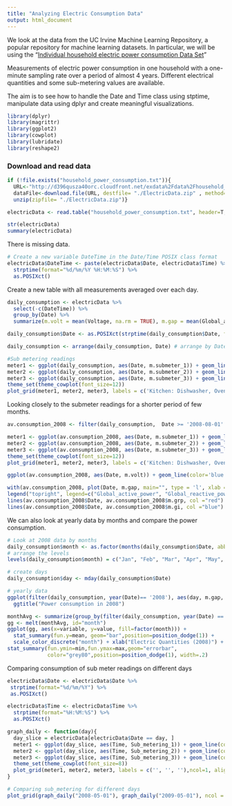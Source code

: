 ```yaml
---
title: "Analyzing Electric Consumption Data"
output: html_document
---
```



We look at the data from the UC Irvine Machine Learning Repository, a popular repository for machine learning datasets. In particular, we will be using the “[Individual household electric power consumption Data Set](http://archive.ics.uci.edu/ml/datasets/Individual+household+electric+power+consumption)” 

Measurements of electric power consumption in one household with a one-minute sampling rate over a period of almost 4 years. Different electrical quantities and some sub-metering values are available.

The aim is to see how to handle the Date and Time class using stptime, manipulate data using dplyr and create meaningful visualizations.  

```r
library(dplyr)
library(magrittr)
library(ggplot2)
library(cowplot)
library(lubridate)
library(reshape2)
```

### Download and read data

```r
if (!file.exists("household_power_consumption.txt")){
  URL<-"http://d396qusza40orc.cloudfront.net/exdata%2Fdata%2Fhousehold_power_consumption.zip"
  dataFile<-download.file(URL, destfile= "./ElectricData.zip" , method="curl")
  unzip(zipfile= "./ElectricData.zip")}

electricData <- read.table("household_power_consumption.txt", header=T, sep=";", na.strings=c("NA", "?"))

```


```r
str(electricData)
summary(electricData)
```

There is missing data. 

```r
# Create a new variable DateTime in the Date/Time POSIX class format
electricData$DateTime <- paste(electricData$Date, electricData$Time) %>%
  strptime(format="%d/%m/%Y %H:%M:%S") %>%
  as.POSIXct()
```

Create a new table with all measurements averaged over each day.
```r
daily_consumption <- electricData %>%
  select(-c(DateTime)) %>%
  group_by(Date) %>%
  summarize(m.volt = mean(Voltage, na.rm = TRUE), m.gap = mean(Global_active_power, na.rm=TRUE), m.grp = mean(Global_reactive_power, na.rm=TRUE), m.gi= mean(Global_intensity, na.rm=TRUE), m.submeter_1 = mean(Sub_metering_1, na.rm = TRUE), m.submeter_2 = mean(Sub_metering_2, na.rm = TRUE), m.submeter_3 = mean(Sub_metering_3, na.rm = TRUE))

daily_consumption$Date <- as.POSIXct(strptime(daily_consumption$Date, format = "%d/%m/%Y")) # convert Date to POSIXct

daily_consumption <- arrange(daily_consumption, Date) # arrange by Date
```


```r
#Sub metering readings 
meter1 <- ggplot(daily_consumption, aes(Date, m.submeter_1)) + geom_line(color= 'red') + ylab("") + xlab("")
meter2 <- ggplot(daily_consumption, aes(Date, m.submeter_2)) + geom_line(color= 'blue') + ylab("Consumption") + xlab("")
meter3 <- ggplot(daily_consumption, aes(Date, m.submeter_3)) + geom_line(color= 'green') + ylab("") + xlab("Years")
theme_set(theme_cowplot(font_size=12))
plot_grid(meter1, meter2, meter3, labels = c('Kitchen: Dishwasher, Oven', 'Laundry, Refrigerator', 'AC, Water Heater'), ncol = 1, align = 'v')
```

Looking closely to the submeter readings for a shorter period of few months.
```r
av.consumption_2008 <- filter(daily_consumption,  Date >= '2008-08-01'  & Date <= '2008-10-01')

meter1 <- ggplot(av.consumption_2008, aes(Date, m.submeter_1)) + geom_line(color= 'red') + ylab("") + xlab("")
meter2 <- ggplot(av.consumption_2008, aes(Date, m.submeter_2)) + geom_line(color= 'blue') + ylab("Consumption") + xlab("")
meter3 <- ggplot(av.consumption_2008, aes(Date, m.submeter_3)) + geom_line(color= 'green') + ylab("") + xlab("Years")
theme_set(theme_cowplot(font_size=12))
plot_grid(meter1, meter2, meter3, labels = c('Kitchen: Dishwasher, Oven', 'Laundry, Refrigerator', 'AC, Water Heater'), ncol = 1, align = 'v')
```


```r

ggplot(av.consumption_2008, aes(Date, m.volt)) + geom_line(color='blue') + ylab('Voltage (average per day)') + xlab('Time')

with(av.consumption_2008, plot(Date, m.gap, main="", type = 'l', xlab = "", ylim = c(0,7), ylab="Consumption"))
legend("topright", legend=c("Global_active_power", "Global_reactive_power", "Global_intensity"), bty = 'o', col=c( "black", "red", "blue"), lty = 'solid')
lines(av.consumption_2008$Date, av.consumption_2008$m.grp, col ="red")
lines(av.consumption_2008$Date, av.consumption_2008$m.gi, col ="blue")

```


We can also look at yearly data by months and compare the power consumption.

```r
# Look at 2008 data by months
daily_consumption$month <- as.factor(months(daily_consumption$Date, abbreviate = T))
# arrange the levels
levels(daily_consumption$month) = c("Jan", "Feb", "Mar", "Apr", "May", "Jun", "Jul", "Aug", "Sep", "Oct", "Nov", "Dec")

# create days
daily_consumption$day <- mday(daily_consumption$Date)

# yearly data
ggplot(filter(daily_consumption, year(Date)== '2008'), aes(day, m.gap, col = month)) + geom_line()+ facet_grid(month~., as.table = F) + ylab("Global Active Power (averaged by day)") + xlab("Day of the month") +
  ggtitle("Power consumption in 2008")
```


```r
monthAvg <- summarize(group_by(filter(daily_consumption, year(Date) == '2008'), month), Power = mean(m.gap), Kitchen = mean(m.submeter_1), Laundry = mean(m.submeter_2), AC_Heater=mean(m.submeter_3))
gg <- melt(monthAvg, id="month")
ggplot(gg, aes(x=variable, y=value, fill=factor(month))) + 
  stat_summary(fun.y=mean, geom="bar",position=position_dodge(1)) + 
  scale_color_discrete("month") + xlab("Electric Quantities (2008)") + ylab('Value')
stat_summary(fun.ymin=min,fun.ymax=max,geom="errorbar",
             color="grey80",position=position_dodge(1), width=.2)
```
Comparing consumption of sub meter readings on different days

```r
electricData$Date <- electricData$Date %>%
 strptime(format="%d/%m/%Y") %>%
 as.POSIXct()

electricData$Time <- electricData$Time %>%
  strptime(format="%H:%M:%S") %>%
  as.POSIXct()

graph_daily <- function(day){
  day_slice = electricData[electricData$Date == day, ]  
  meter1 <- ggplot(day_slice, aes(Time, Sub_metering_1)) + geom_line(color= 'red') + ylab("Kitchen: Dishwasher, Oven, Microwave") + xlab("")
  meter2 <- ggplot(day_slice, aes(Time, Sub_metering_2)) + geom_line(color= 'blue') + ylab("Laundry & Refrigerator") + xlab("")
  meter3 <- ggplot(day_slice, aes(Time, Sub_metering_3)) + geom_line(color= 'green') + ylab("AC & Water Heater") + xlab((day))
  theme_set(theme_cowplot(font_size=8))
  plot_grid(meter1, meter2, meter3, labels = c('', '', ''),ncol=1, align = 'v')
}

# Comparing sub_metering for different days
plot_grid(graph_daily("2008-05-01"), graph_daily("2009-05-01"), ncol = , align = 'h')
```
